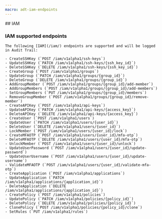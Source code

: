 ```yaml
---
macro: adt-iam-endpoints
---
```


<Accordion>
  ## IAM

  ### IAM supported endpoints

    The following [IAM](/iam/) endpoints are supported and will be logged in Audit Trail:

    - CreateSSHKey (`POST /iam/v1alpha1/ssh-keys`)
    - UpdateSSHKey (`PATCH /iam/v1alpha1/ssh-keys/{ssh_key_id}`)
    - DeleteSSHKey (`DELETE /iam/v1alpha1/ssh-keys/{ssh_key_id}`)
    - CreateGroup (`POST /iam/v1alpha1/groups`)
    - UpdateGroup (`PATCH /iam/v1alpha1/groups/{group_id}`)
    - DeleteGroup (`DELETE /iam/v1alpha1/groups/{group_id}`)
    - AddGroupMember (`POST /iam/v1alpha1/groups/{group_id}/add-member`)
    - AddGroupMembers (`POST /iam/v1alpha1/groups/{group_id}/add-members`)
    - SetGroupMembers (`PUT /iam/v1alpha1/groups/{group_id}/members`)
    - RemoveGroupMember (`POST /iam/v1alpha1/groups/{group_id}/remove-member`)
    - CreateAPIKey (`POST /iam/v1alpha1/api-keys`)
    - UpdateAPIKey (`PATCH /iam/v1alpha1/api-keys/{access_key}`)
    - DeleteAPIKey (`DELETE /iam/v1alpha1/api-keys/{access_key}`)
    - CreateUser (`POST /iam/v1alpha1/users`)
    - UpdateUser (`PATCH /iam/v1alpha1/users/{user_id}`)
    - DeleteUser (`DELETE /iam/v1alpha1/users/{user_id}`)
    - LockMember (`POST /iam/v1alpha1/users/{user_id}/lock`)
    - CreateMFAOTP (`POST /iam/v1alpha1/users/{user_id}/mfa-otp`)
    - DeleteMFAOTP (`DELETE /iam/v1alpha1/users/{user_id}/mfa-otp`)
    - UnlockMember (`POST /iam/v1alpha1/users/{user_id}/unlock`)
    - UpdateUserPassword (`POST /iam/v1alpha1/users/{user_id}/update-password`)
    - UpdateUserUsername (`POST /iam/v1alpha1/users/{user_id}/update-username`)
    - ValidateMFAOTP (`POST /iam/v1alpha1/users/{user_id}/validate-mfa-otp`)
    - CreateApplication (`POST /iam/v1alpha1/applications`)
    - UpdateApplication (`PATCH /iam/v1alpha1/applications/{application_id}`)
    - DeleteApplication (`DELETE /iam/v1alpha1/applications/{application_id}`)
    - CreatePolicy (`POST /iam/v1alpha1/policies`)
    - UpdatePolicy (`PATCH /iam/v1alpha1/policies/{policy_id}`)
    - DeletePolicy (`DELETE /iam/v1alpha1/policies/{policy_id}`)
    - ClonePolicy (`POST /iam/v1alpha1/policies/{policy_id}/clone`)
    - SetRules (`PUT /iam/v1alpha1/rules`)
</Accordion>